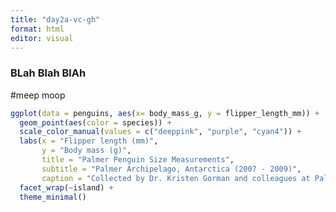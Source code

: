 ```yaml
---
title: "day2a-vc-gh"
format: html
editor: visual
---
```


### BLah Blah BlAh 
#meep moop

```r
ggplot(data = penguins, aes(x= body_mass_g, y = flipper_length_mm)) +
  geom_point(aes(color = species)) +
  scale_color_manual(values = c("deeppink", "purple", "cyan4")) +
  labs(x = "Flipper length (mm)", 
       y = "Body mass (g)", 
       title = "Palmer Penguin Size Measurements", 
       subtitle = "Palmer Archipelago, Antarctica (2007 - 2009)", 
       caption = "Collected by Dr. Kristen Gorman and colleagues at Palmer Station LTER") +
  facet_wrap(~island) +
  theme_minimal()
```

